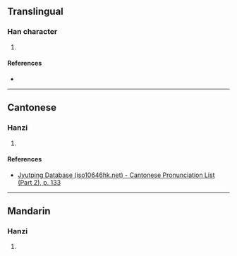 {{character info/new}}
==Translingual==

===Han character===
{{Han char|rn=75|rad=木|as=14|sn=18|four=48921|canj=DYSR|ids=⿰木旖}}

# {{defn|Han|sort=木14}}

====References====
* {{Han ref|kx=0558.450|dkj=15743|dj=0948.150|hdz=21310.060|uh=6AB9|ud=27321|bh=EFDE|bd=61406}}

----

==Cantonese==

===Hanzi===
{{yue-hanzi|jyut=[[ji1]]|y=yi1}}

# {{defn|lang=yue|sort=木14}}

====References====
*[http://www.iso10646hk.net/jp/document/download.jsp Jyutping Database (iso10646hk.net) - Cantonese Pronunciation List (Part 2), p. 133]

----

==Mandarin==

===Hanzi===
{{cmn-hanzi|pin=[[yī]] ([[yi1]])|wg=i<sup>1</sup>}}

# {{defn|lang=cmn|sort=木14}}